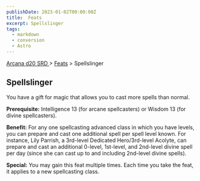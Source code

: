 ```yaml
---
publishDate: 2023-01-02T00:00:00Z
title:  Feats
excerpt: Spellslinger
tags:
  - markdown
  - conversion
  - Astro
---
```


[ Arcana d20 SRD ](/#arcanaD20) > [ Feats](arcana-d20-srd-feats-index) > Spellslinger

##  Spellslinger

You have a gift for magic that allows you to cast more spells than normal.

**Prerequisite:** Intelligence 13 (for arcane spellcasters) or Wisdom 13 (for
divine spellcasters).

**Benefit:** For any one spellcasting advanced class in which you have levels,
you can prepare and cast one additional spell per spell level known. For
instance, Lily Parrish, a 3rd-level Dedicated Hero/3rd-level Acolyte, can
prepare and cast an additional 0-level, 1st-level, and 2nd-level divine spell
per day (since she can cast up to and including 2nd-level divine spells).

**Special:** You may gain this feat multiple times. Each time you take the
feat, it applies to a new spellcasting class.

